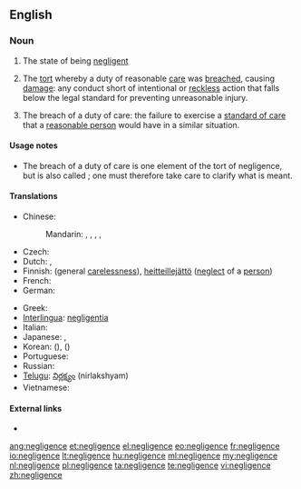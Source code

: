 ==English==

===Noun===
{{en-noun|-|s}}

# The state of being [[negligent]]
# {{legal}} {{singulare tantum}} The [[tort]] whereby a duty of reasonable [[care]] was [[breach]]ed, causing [[damage]]: any conduct short of intentional or [[reckless]] action that falls below the legal standard for preventing unreasonable injury.
# {{legal}} {{uncountable}} The breach of a duty of care: the failure to exercise a [[standard of care]] that a [[reasonable person]] would have in a similar situation.

====Usage notes====
* The breach of a duty of care is one element of the tort of negligence, but is also called {{term||negligence}}; one must therefore take care to clarify what is meant.

====Translations====
{{trans-top|failure to exercise a standard of care (law)}}
* Chinese:
*: Mandarin: {{t|zh|過失|sc=Hani}}, {{t|zh|过失|tr=guòshī|sc=Hani}}, {{t|zh|疏忽|tr=shūhu|sc=Hani}}, {{t|zh|失職|sc=Hani}}, {{t|zh|失职|tr=shīzhí|sc=Hani}}
* Czech: {{t-|cs|nedbalost|f}}
* Dutch: {{t+|nl|nalatigheid|f}},  {{t+|nl|achteloosheid|f}}
* Finnish: {{t-|fi|huolimattomuus}} (general [[carelessness]]), [[heitteillejättö]] ([[neglect]] of a [[person]])
* French: {{t-|fr|négligence coupable|f}}
* German: {{t-|de|Fahrlässigkeit|f}}
{{trans-mid}}
* Greek: {{t+|el|αβλεψία|f|tr=avlepsía}}
* [[Interlingua]]: [[negligentia]]
* Italian: {{t-|it|negligenza|f}}
* Japanese: {{t|ja|過失|tr=かしつ, kashitsu|sc=Jpan}}, {{t|ja|疎か|tr=おろそか, orosoka|sc=Jpan}}
* Korean: {{t|ko|과실|tr=gwasil|sc=Kore}} ({{t|ko|過失|sc=Kore}}), {{t|ko|소홀|tr=sohol|sc=Kore}} ({{t|ko|疏忽|sc=Kore}})
* Portuguese: {{t+|pt|negligência|f}}
* Russian: {{t|ru|халатность|f|tr=xalátnost'|sc=Cyrl}}
* [[Telugu]]: [[నిర్లక్ష్యం]] (nirlakshyam)
* Vietnamese: {{t|vi|cẩu thả|alt=tính cẩu thả}}
{{trans-bottom}}

====External links====
* {{pedia}}

[[ang:negligence]]
[[et:negligence]]
[[el:negligence]]
[[eo:negligence]]
[[fr:negligence]]
[[io:negligence]]
[[lt:negligence]]
[[hu:negligence]]
[[ml:negligence]]
[[my:negligence]]
[[nl:negligence]]
[[pl:negligence]]
[[ta:negligence]]
[[te:negligence]]
[[vi:negligence]]
[[zh:negligence]]